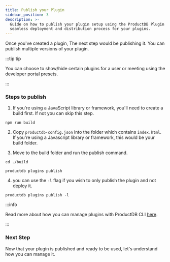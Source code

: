 ```yaml
---
title: Publish your Plugin
sidebar_position: 3
description: >-
  Guide on how to publish your plugin setup using the ProductDB Plugin SDK. Ensure a
  seamless deployment and distribution process for your plugins.
---
```


Once you've created a plugin, The next step would be publishing it. You can publish multiple versions of your plugin.

:::tip tip

You can choose to show/hide certain plugins for a user or meeting using the developer portal presets.

:::

### Steps to publish

1. If you're using a JavaScript library or framework, you'll need to create a
   build first. If not you can skip this step.

```
npm run build
```

2. Copy `productdb-config.json` into the folder which contains `index.html`. If
   you're using a Javascript library or framework, this would be your build
   folder.

3. Move to the build folder and run the publish command.

```shell
cd ./build
```

```shell
productdb plugins publish
```

4.  you can use the `-l` flag if you wish to only publish the plugin and not
    deploy it.

```shell
productdb plugins publish -l
```

:::info

Read more about how you can manage plugins with ProductDB CLI
[here](/cli/plugins#publishing-a-plugin).

:::

### Next Step

Now that your plugin is published and ready to be used, let's understand how you
can manage it.

<head>
  <title>Plugin SDK Publish your Plugin</title>
  <meta
    name="description"
    content="Guide on how to publish your plugin setup using the ProductDB Plugin SDK. Ensure a seamless deployment and distribution process for your plugins."
  />
</head>
